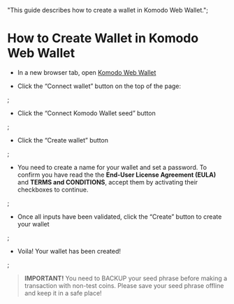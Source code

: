   "This guide describes how to create a wallet in Komodo Web Wallet.";
  

# How to Create Wallet in Komodo Web Wallet

*	In a new browser tab, open [Komodo Web Wallet](https://app.komodoplatform.com/#/wallet)

*	Click the “Connect wallet” button on the top of the page:

<OptimizedImage title=" How to Create Wallet in Komodo Web Wallet" src={howToCreateWallet1} alt=" How to Create Wallet in Komodo Web Wallet" />;

*	Click the “Connect Komodo Wallet seed” button

<OptimizedImage title=" How to Create Wallet in Komodo Web Wallet" src={howToCreateWallet2} alt=" How to Create Wallet in Komodo Web Wallet" />;

*	Click the “Create wallet” button

<OptimizedImage title=" How to Create Wallet in Komodo Web Wallet" src={howToCreateWallet3} alt=" How to Create Wallet in Komodo Web Wallet" />;

*   You need to create a name for your wallet and set a password. To confirm you have read the the **End-User License Agreement (EULA)** and **TERMS and CONDITIONS**, accept them by activating their checkboxes to continue.

<OptimizedImage title=" How to Create Wallet in Komodo Web Wallet" src={howToCreateWallet4} alt=" How to Create Wallet in Komodo Web Wallet" />;

*	Once all inputs have been validated, click the “Create” button to create your wallet

<OptimizedImage title=" How to Create Wallet in Komodo Web Wallet" src={howToCreateWallet5} alt=" How to Create Wallet in Komodo Web Wallet" />;

*	Voila! Your wallet has been created!

<OptimizedImage title=" How to Create Wallet in Komodo Web Wallet" src={howToCreateWallet6} alt=" How to Create Wallet in Komodo Web Wallet" />;

> **IMPORTANT!** You need to BACKUP your seed phrase before making a transaction with non-test coins. Please save your seed phrase offline and keep it in a safe place!
